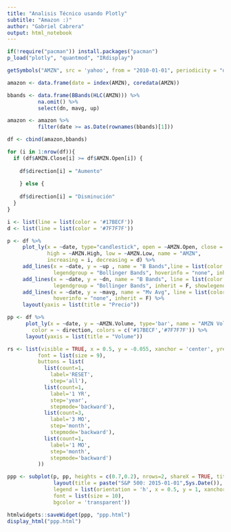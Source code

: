 ```yaml
---
title: "Analisis Técnico usando Plotly"
subtitle: "Amazon :)"
author: "Gabriel Cabrera"
output: html_notebook
---
```


```r
if(!require("pacman")) install.packages("pacman")
p_load("plotly", "quantmod", "IRdisplay")
```

```r
getSymbols("AMZN", src = 'yahoo', from = "2010-01-01", periodicity = "daily")
```

```r
amazon <- data.frame(date = index(AMZN), coredata(AMZN))
```

```r
bbands <- data.frame(BBands(HLC(AMZN))) %>% 
          na.omit() %>% 
          select(dn, mavg, up)
```

```r
amazon <- amazon %>% 
          filter(date >= as.Date(rownames(bbands)[1]))
```

```r
df <- cbind(amazon,bbands)
```


```r
for (i in 1:nrow(df)){
  if (df$AMZN.Close[i] >= df$AMZN.Open[i]) {
    
    df$direction[i] = "Aumento"
  
    } else {
      
    df$direction[i] = "Disminución"
  }
}
```

```r
i <- list(line = list(color = '#17BECF'))
d <- list(line = list(color = '#7F7F7F'))
```

```r
p <- df %>%
     plot_ly(x = ~date, type="candlestick", open = ~AMZN.Open, close = ~AMZN.Close,
             high = ~AMZN.High, low = ~AMZN.Low, name = "AMZN",
             increasing = i, decreasing = d) %>%
     add_lines(x = ~date, y = ~up , name = "B Bands",line = list(color = '#ccc', width = 0.5),
               legendgroup = "Bollinger Bands", hoverinfo = "none", inherit = F) %>%
     add_lines(x = ~date, y = ~dn, name = "B Bands", line = list(color = '#ccc', width = 0.5),
               legendgroup = "Bollinger Bands", inherit = F, showlegend = FALSE, hoverinfo = "none") %>%
     add_lines(x = ~date, y = ~mavg, name = "Mv Avg", line = list(color = '#E377C2', width = 0.5),
               hoverinfo = "none", inherit = F) %>%
     layout(yaxis = list(title = "Precio"))
```

```r
pp <- df %>%
      plot_ly(x = ~date, y = ~AMZN.Volume, type='bar', name = "AMZN Volumen",
        color = ~ direction, colors = c('#17BECF','#7F7F7F')) %>%
      layout(yaxis = list(title = "Volume"))
```

```r
rs <- list(visible = TRUE, x = 0.5, y = -0.055, xanchor = 'center', yref = 'paper',
          font = list(size = 9),
          buttons = list(
            list(count=1,
              label='RESET',
              step='all'),
            list(count=1,
              label='1 YR',
              step='year',
              stepmode='backward'),
            list(count=3,
              label='3 MO',
              step='month',
              stepmode='backward'),
            list(count=1,
              label='1 MO',
              step='month',
              stepmode='backward')
          ))
```

```r
ppp <- subplot(p, pp, heights = c(0.7,0.2), nrows=2, shareX = TRUE, titleY = TRUE) %>%
               layout(title = paste("S&P 500: 2015-01-01",Sys.Date()), xaxis = list(rangeselector = rs),
               legend = list(orientation = 'h', x = 0.5, y = 1, xanchor = 'center', yref = 'paper',
               font = list(size = 10),
               bgcolor = 'transparent'))
```

```r
htmlwidgets::saveWidget(ppp, "ppp.html") 
display_html("ppp.html")
```







